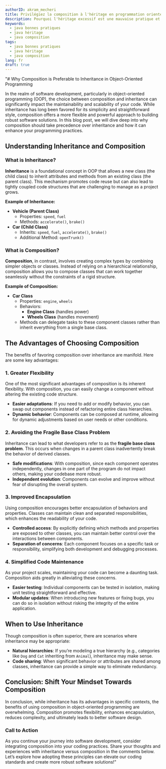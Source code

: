 ```yaml
---
authorID: akram_mecheri
title: Privilégiez la composition à l'héritage en programmation orientée objet
description: Pourquoi l'héritage excessif est une mauvaise pratique et comment la composition peut améliorer votre code
keywords:
  - java bonnes pratiques
  - java héritage
  - java composition
tags:
  - java bonnes pratiques
  - java héritage
  - java composition
lang: fr
draft: true
---
```



"# Why Composition is Preferable to Inheritance in Object-Oriented Programming

In the realm of software development, particularly in object-oriented programming (OOP), the choice between composition and inheritance can significantly impact the maintainability and scalability of your code. While inheritance has long been favored for its simplicity and straightforward style, composition offers a more flexible and powerful approach to building robust software solutions. In this blog post, we will dive deep into why composition should take precedence over inheritance and how it can enhance your programming practices.

## Understanding Inheritance and Composition

### What is Inheritance?

**Inheritance** is a foundational concept in OOP that allows a new class (the child class) to inherit attributes and methods from an existing class (the parent class). This mechanism promotes code reuse but can also lead to tightly coupled code structures that are challenging to manage as a project grows.

**Example of Inheritance:**

- **Vehicle (Parent Class)**
  - Properties: `speed`, `fuel`
  - Methods: `accelerate()`, `brake()`
- **Car (Child Class)**
  - Inherits: `speed`, `fuel`, `accelerate()`, `brake()`
  - Additional Method: `openTrunk()`

### What is Composition?

**Composition**, in contrast, involves creating complex types by combining simpler objects or classes. Instead of relying on a hierarchical relationship, composition allows you to compose classes that can work together seamlessly without the constraints of a rigid structure.

**Example of Composition:**

- **Car Class**
  - Properties: `engine`, `wheels`
  - Behaviors:
    - **Engine Class** (handles power)
    - **Wheels Class** (handles movement)
  - Methods can delegate tasks to these component classes rather than inherit everything from a single base class.

## The Advantages of Choosing Composition

The benefits of favoring composition over inheritance are manifold. Here are some key advantages:

### 1. Greater Flexibility

One of the most significant advantages of composition is its inherent flexibility. With composition, you can easily change a component without altering the existing code structure.

- **Easier adaptations**: If you need to add or modify behavior, you can swap out components instead of refactoring entire class hierarchies.
- **Dynamic behavior**: Components can be composed at runtime, allowing for dynamic adjustments based on user needs or other conditions.

### 2. Avoiding the Fragile Base Class Problem

Inheritance can lead to what developers refer to as the **fragile base class problem**. This occurs when changes in a parent class inadvertently break the behavior of derived classes.

- **Safe modifications**: With composition, since each component operates independently, changes in one part of the program do not impact others, making your codebase more robust.
- **Independent evolution**: Components can evolve and improve without fear of disrupting the overall system.

### 3. Improved Encapsulation

Using composition encourages better encapsulation of behaviors and properties. Classes can maintain clean and separated responsibilities, which enhances the readability of your code.

- **Controlled access**: By explicitly defining which methods and properties are exposed to other classes, you can maintain better control over the interactions between components.
- **Separation of concerns**: Each component focuses on a specific task or responsibility, simplifying both development and debugging processes.

### 4. Simplified Code Maintenance

As your project scales, maintaining your code can become a daunting task. Composition aids greatly in alleviating these concerns.

- **Easier testing**: Individual components can be tested in isolation, making unit testing straightforward and effective.
- **Modular updates**: When introducing new features or fixing bugs, you can do so in isolation without risking the integrity of the entire application.

## When to Use Inheritance

Though composition is often superior, there are scenarios where inheritance may be appropriate:

- **Natural hierarchies**: If you’re modeling a true hierarchy (e.g., categories like `Dog` and `Cat` inheriting from `Animal`), inheritance may make sense.
- **Code sharing**: When significant behavior or attributes are shared among classes, inheritance can provide a simple way to eliminate redundancy.

## Conclusion: Shift Your Mindset Towards Composition

In conclusion, while inheritance has its advantages in specific contexts, the benefits of using composition in object-oriented programming are overwhelming. Composition promotes flexibility, enhances encapsulation, reduces complexity, and ultimately leads to better software design.

### Call to Action

As you continue your journey into software development, consider integrating composition into your coding practices. Share your thoughts and experiences with inheritance versus composition in the comments below. Let’s explore how adopting these principles can elevate our coding standards and create more robust software solutions!"
